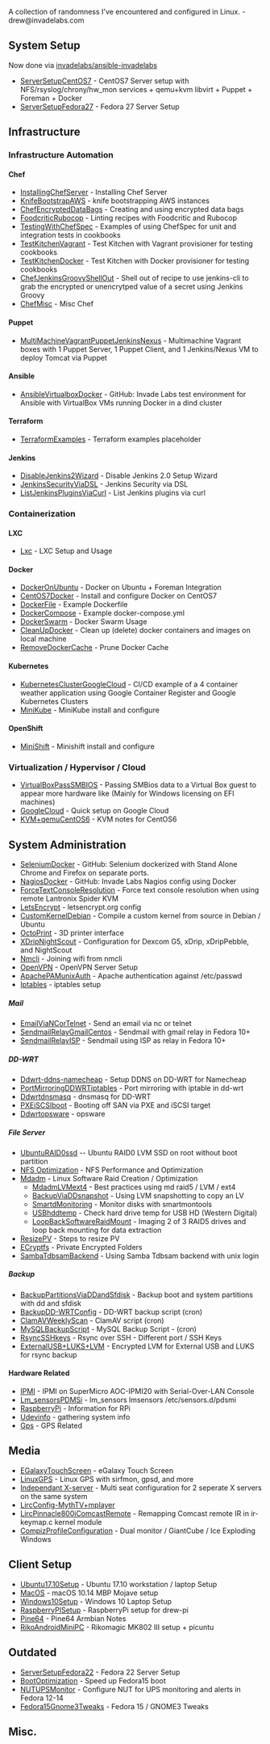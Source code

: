 A collection of randomness I've encountered and configured in Linux. - drew@invadelabs.com

== System Setup ==
Now done via [https://github.com/invadelabs/ansible-invadelabs invadelabs/ansible-invadelabs]
*[[ServerSetupCentOS7]] - CentOS7 Server setup  with NFS/rsyslog/chrony/hw_mon services + qemu+kvm libvirt + Puppet + Foreman + Docker
*[[ServerSetupFedora27]] - Fedora 27 Server Setup

==Infrastructure==
===Infrastructure Automation===
====Chef====
*[[InstallingChefServer]] - Installing Chef Server
*[[KnifeBootstrapAWS]] - knife bootstrapping AWS instances
*[[ChefEncryptedDataBags]] - Creating and using encrypted data bags
*[[FoodcriticRubocop]] - Linting recipes with Foodcritic and Rubocop
*[[TestingWithChefSpec]] - Examples of using ChefSpec for unit and integration tests in cookbooks
*[[TestKitchenVagrant]] - Test Kitchen with Vagrant provisioner for testing cookbooks
*[[TestKitchenDocker]] - Test Kitchen with Docker provisioner for testing cookbooks
*[[ChefJenkinsGroovyShellOut]] - Shell out of recipe to use jenkins-cli to grab the encrypted or unencrytped value of a secret using Jenkins Groovy
*[[ChefMisc]] - Misc Chef
====Puppet====
*[[MultiMachineVagrantPuppetJenkinsNexus]] - Multimachine Vagrant boxes with 1 Puppet Server, 1 Puppet Client, and 1 Jenkins/Nexus VM to deploy Tomcat via Puppet
====Ansible====
*[https://github.com/drew-holt/ansible-invadelabs AnsibleVirtualboxDocker] - GitHub: Invade Labs test environment for Ansible with VirtualBox VMs running Docker in a dind cluster
====Terraform====
*[[TerraformExamples]] - Terraform examples placeholder
====Jenkins====
*[[DisableJenkins2Wizard]] - Disable Jenkins 2.0 Setup Wizard
*[[JenkinsSecurityViaDSL]] - Jenkins Security via DSL
*[[ListJenkinsPluginsViaCurl]] - List Jenkins plugins via curl

===Containerization===
====LXC====
*[[Lxc]] - LXC Setup and Usage

====Docker====
*[[DockerOnUbuntu]] - Docker on Ubuntu + Foreman Integration
*[[CentOS7Docker]] - Install and configure Docker on CentOS7
*[[DockerFile]] - Example Dockerfile 
*[[DockerCompose]] - Example docker-compose.yml
*[[DockerSwarm]] - Docker Swarm Usage
*[[CleanUpDocker]] - Clean up (delete) docker containers and images on local machine
*[[RemoveDockerCache]] - Prune Docker Cache

====Kubernetes====
*[[KubernetesClusterGoogleCloud]] - CI/CD example of a 4 container weather application using Google Container Register and Google Kubernetes Clusters
*[[MiniKube]] - MiniKube install and configure

====OpenShift====
*[[MiniShift]] - Minishift install and configure

=== Virtualization / Hypervisor / Cloud===
*[[VirtualBoxPassSMBIOS]] - Passing SMBios data to a Virtual Box guest to appear more hardware like (Mainly for Windows licensing on EFI machines)
*[[GoogleCloud]] - Quick setup on Google Cloud
*[[KVM+qemuCentOS6]] - KVM notes for CentOS6

==System Administration==
*[https://github.com/drew-holt/selenium-invadelabs SeleniumDocker] - GitHub: Selenium dockerized with Stand Alone Chrome and Firefox on separate ports.
*[https://github.com/drew-holt/nagios-invadelabs NagiosDocker] - GitHub: Invade Labs Nagios config using Docker
*[[ForceTextConsoleResolution]] - Force text console resolution when using remote Lantronix Spider KVM
*[[LetsEncrypt]] - letsencrypt.org config
*[[CustomKernelDebian]] - Compile a custom kernel from source in Debian / Ubuntu
*[[OctoPrint]] - 3D printer interface
*[[XDripNightScout]] - Configuration for Dexcom G5, xDrip, xDripPebble, and NightScout
*[[Nmcli]] - Joining wifi from nmcli
*[[OpenVPN]] - OpenVPN Server Setup
*[[ApachePAMunixAuth]] - Apache authentication against /etc/passwd
*[[Iptables]] - iptables setup

=====Mail=====
*[[EmailViaNCorTelnet]] - Send an email via nc or telnet
*[[SendmailRelayGmailCentos]] - Sendmail with gmail relay in Fedora 10+
*[[SendmailRelayISP]] - Sendmail using ISP as relay in Fedora 10+

=====DD-WRT=====
*[[Ddwrt-ddns-namecheap]] - Setup DDNS on DD-WRT for Namecheap
*[[PortMirroringDDWRTiptables]] - Port mirroring with iptable in dd-wrt
*[[Ddwrtdnsmasq]] - dnsmasq for DD-WRT
*[[PXEiSCSIboot]] - Booting off SAN via PXE and iSCSI target
*[[Ddwrtopsware]] - opsware

=====File Server=====
*[[UbuntuRAID0ssd]] -- Ubuntu RAID0 LVM SSD on root without boot partition
*[[NFS Optimization]] - NFS Performance and Optimization
*[[Mdadm]] - Linux Software Raid Creation / Optimization
** [[MdadmLVMext4]] - Best practices using md raid5 / LVM / ext4
** [[BackupViaDDsnapshot]] - Using LVM snapshotting to copy an LV
** [[SmartdMonitoring]] - Monitor disks with smartmontools
** [[USBhddtemp]] - Check hard drive temp for USB HD (Western Digital)
** [[LoopBackSoftwareRaidMount]] - Imaging 2 of 3 RAID5 drives and loop back mounting for data extraction
* [[ResizePV]] - Steps to resize PV
*[[ECryptfs]] - Private Encrypted Folders
*[[SambaTdbsamBackend]] - Using Samba Tdbsam backend with unix login

=====Backup=====
*[[BackupPartitionsViaDDandSfdisk]] - Backup boot and system partitions with dd and sfdisk
*[[BackupDD-WRTConfig]] - DD-WRT backup script (cron)
*[[ClamAVWeeklyScan]] - ClamAV script (cron)
*[[MySQLBackupScript]] - MySQL Backup Script - (cron)
*[[RsyncSSHkeys]] - Rsync over SSH - Different port / SSH Keys
*[[ExternalUSB+LUKS+LVM]] - Encrypted LVM for External USB and LUKS for rsync backup

====Hardware Related====
*[[IPMI]] - IPMI on SuperMicro AOC-IPMI20 with Serial-Over-LAN Console
*[[Lm_sensorsPDMSi]] - lm_sensors lmsensors /etc/sensors.d/pdsmi
*[[RaspberryPi]] - Information for RPi
*[[Udevinfo]] - gathering system info
*[[Gps]] - GPS Related

==Media==
*[[EGalaxyTouchScreen]] - eGalaxy Touch Screen
*[[LinuxGPS]] - Linux GPS with sirfmon, gpsd, and more
*[[Independant X-server]] - Multi seat configuration for 2 seperate X servers on the same system
*[[LircConfig-MythTV+mplayer]]
*[[LircPinnacle800iComcastRemote]] - Remapping Comcast remote IR in ir-keymap.c kernel module
*[[CompizProfileConfiguration]] - Dual monitor / GiantCube / Ice Exploding Windows

== Client Setup ==
*[[Ubuntu17.10Setup]] - Ubuntu 17.10 workstation / laptop Setup
*[[MacOS]] - macOS 10.14 MBP Mojave setup
*[[Windows10Setup]] - Windows 10 Laptop Setup
*[[RaspberryPISetup]] - RaspberryPi setup for drew-pi
*[[Pine64]] - Pine64 Armbian Notes
*[[RikoAndroidMiniPC]] - Rikomagic MK802 III setup + picuntu

==Outdated==
*[[ServerSetupFedora22]] - Fedora 22 Server Setup
*[[BootOptimization]] - Speed up Fedora15 boot
*[[NUTUPSMonitor]] - Configure NUT for UPS monitoring and alerts in Fedora 12-14
*[[Fedora15Gnome3Tweaks]] - Fedora 15 / GNOME3 Tweaks

==Misc.==